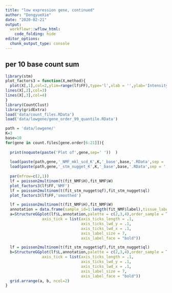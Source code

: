 ```yaml
---
title: "low expression gene, continued"
author: "DongyueXie"
date: "2020-02-21"
output:
  workflowr::wflow_html:
    code_folding: hide
editor_options:
  chunk_output_type: console
---
```


## per 10 base count sum

```r
library(stm)
plot_factors3 = function(X,method){
  plot(X[,1],col=2,ylim=range(lf$FF),type='l',xlab = '',ylab='Intensity',main=paste('Factors - ',method,sep=''))
lines(X[,2],col=3)
lines(X[,3],col=4)
}
library(CountClust)
library(gridExtra)
load('data/count_files.RData')
load('data/lowgene/gene_order_99_quantile.RData')
```

```r
path = 'data/lowgene/'
K=3
base=10
for(gene in count.files[gene.order[6:21]]){
  
  print(noquote(paste('Plot of',gene,sep=' '))  )
  
  load(paste(path,gene,'_NMF_mkl_scd_K',K,'_base',base,'.RData',sep = ''))
  load(paste(path,gene,'_stm_nugget_K',K,'_base',base,'.RData',sep = ''))
  
  par(mfrow=c(2,1))
  lf = poisson2multinom(t(fit_NMF$H),fit_NMF$W)
  plot_factors3(lf$FF,'NMF')
  lf = poisson2multinom(t(fit_stm_nugget$qf),fit_stm_nugget$ql)
  plot_factors3(lf$FF,'smoothed')

  lf = poisson2multinom(t(fit_NMF$H),fit_NMF$W)
  annotation = data.frame(sample_id=1:length(fit_NMF$label),tissue_label=fit_NMF$label)
  a=StructureGGplot(lf$L,annotation,palette = c(2,3,4),order_sample = TRUE,figure_title = 'NMF',
                axis_tick = list(axis_ticks_length = .1,
                                 axis_ticks_lwd_y = .1,
                                 axis_ticks_lwd_x = .1,
                                 axis_label_size = 7,
                                 axis_label_face = "bold"))

  lf = poisson2multinom(t(fit_stm_nugget$qf),fit_stm_nugget$ql)
  b=StructureGGplot(lf$L,annotation,palette = c(2,3,4),order_sample = TRUE,figure_title = 'smoothed',
                axis_tick = list(axis_ticks_length = .1,
                                 axis_ticks_lwd_y = .1,
                                 axis_ticks_lwd_x = .1,
                                 axis_label_size = 7,
                                 axis_label_face = "bold"))
  grid.arrange(a, b, ncol=2)
}
```
